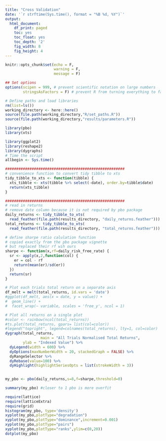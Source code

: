 ```yaml
---
title: "Cross Validation"
date: '`r strftime(Sys.time(), format = "%B %d, %Y")`'
output:
  html_document:
    df_print: paged
    toc: yes
    toc_float: yes
    toc_depth: '2'
    fig_width: 8
    fig_height: 4
---
```


```r
knitr::opts_chunk$set(echo = F,
                      warning = F,
                      message = F)

## Set options
options(scipen = 999, # prevent scientific notation on large numbers
        stringsAsFactors = F) # prevent R from turning everything to factors
```

```r
# Define paths and load libraries
rm(list=ls())
working_directory <- here::here()
source(file.path(working_directory,"R/set_paths.R"))
source(file.path(working_directory,"results/parameters.R"))

library(pbo)
library(xts)

library(ggplot2)
library(reshape2)
library(dygraphs)
# Time the script
allbegin <- Sys.time()

######################################################
# convenience function to convert tidy tibble to xts
tidy_tibble_to_xts <- function(tibble) {
  xts_tibble <- xts(tibble %>% select(-date), order.by=tibble$date)
  return(xts_tibble)
}

```


```r
######################################################
# read in returns
# remove date column because it is not required by pbo package
daily_returns <- tidy_tibble_to_xts(
  read_feather(file.path(results_directory, "daily_returns.feather")))
total_returns <- tidy_tibble_to_xts(
  read_feather(file.path(results_directory, "total_returns.feather")))

```


```r

# define sharpe ratio calulation function
# copied exactly from the pbo package vignette
# but replaced their rf wih ours
sharpe <- function(x,rf=daily_risk_free_rate) {
  sr <- apply(x,2,function(col) {
    er = col - rf
    return(mean(er)/sd(er))
  })
  return(sr)
}

```


```r

# Plot each trials total return on a separate axis
df_melt = melt(total_returns, id.vars = 'date')
#ggplot(df_melt, aes(x = date, y = value)) + 
#  geom_line() + 
#  facet_wrap(~ variable, scales = 'free_y', ncol = 1)

# Plot all returns on a single plot
#color <- rainbow(ncol(total_returns))
#ts.plot(total_returns, gpars= list(col=color))
#legend("topright", legend=colnames(total_returns), lty=1, col=color)
dygraph(total_returns, 
                main = "All Trials Normalised Total Returns", 
        ylab = "Indexed Value") %>%
  dyLegend(width = 600) %>%
  dyOptions(maxNumberWidth = 20, stackedGraph = FALSE) %>%
  dyRangeSelector %>%
  dyRebase(value=100) %>%
  dyHighlight(highlightSeriesOpts = list(strokeWidth = 3))
  
```


```r

my_pbo <- pbo(daily_returns,s=8,f=sharpe,threshold=0)

summary(my_pbo) #closer to 1 pbo is more overfit

require(lattice)
require(latticeExtra)
require(grid)
histogram(my_pbo, type='density')
xyplot(my_pbo,plotType="degradation")
xyplot(my_pbo,plotType="dominance",increment=0.001)
xyplot(my_pbo,plotType="pairs")
xyplot(my_pbo,plotType="ranks",ylim=c(0,20))
dotplot(my_pbo)

```


